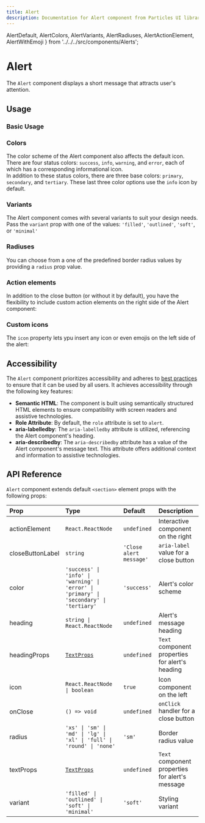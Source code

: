 ```yaml
---
title: Alert
description: Documentation for Alert component from Particles UI library
---
```



  AlertDefault,
  AlertColors,
  AlertVariants,
  AlertRadiuses,
  AlertActionElement,
  AlertWithEmoji
} from '../../../src/components/Alerts';

# Alert

<InterfaceButtons
  githubLink="Alert/Alert.tsx"
  storybookLink="components-alert--docs"
  w3cLink="https://www.w3.org/WAI/ARIA/apg/patterns/alert/"
/>

The `Alert` component displays a short message that attracts user's attention.

## Usage

### Basic Usage

<AlertDefault showCode />

### Colors

The color scheme of the Alert component also affects the default icon. There are
four status colors: `success`, `info`, `warning`, and `error`, each of which has
a corresponding informational icon.  
 In addition to these status colors, there are three base colors: `primary`, `secondary`,
and `tertiary`. These last three color options use the `info` icon by default.

<AlertColors showCode={false} />

### Variants

The Alert component comes with several variants to suit your design needs. Pass
the `variant` prop with one of the values: `'filled'`, `'outlined'`, `'soft'`,
or `'minimal'`

<AlertVariants showCode={false} />

### Radiuses

You can choose from a one of the predefined border radius values by providing a
`radius` prop value.

<AlertRadiuses showCode={false} />

### Action elements

In addition to the close button (or without it by default), you have the
flexibility to include custom action elements on the right side of the Alert
component:

<AlertActionElement showCode={false} />

### Custom icons

The `icon` property lets ypu insert any icon or even emojis on the left side of
the alert:

<AlertWithEmoji showCode={false} />

## Accessibility

The `Alert` component prioritizes accessibility and adheres to
[best practices](https://www.w3.org/WAI/ARIA/apg/patterns/alert/) to ensure that
it can be used by all users. It achieves accessibility through the following key
features:

- **Semantic HTML**: The component is built using semantically structured HTML
  elements to ensure compatibility with screen readers and assistive
  technologies.
- **Role Attribute**: By default, the `role` attribute is set to `alert`.
- **aria-labelledby**: The `aria-labelledby` attribute is utilized, referencing
  the Alert component's heading.
- **aria-describedby**: The `aria-describedby` attribute has a value of the
  Alert component's message text. This attribute offers additional context and
  information to assistive technologies.

## API Reference

`Alert` component extends default `<section>` element props with the following
props:

| Prop             | Type                                                                                    | Default                 | Description                                     |
| :--------------- | :-------------------------------------------------------------------------------------- | :---------------------- | :---------------------------------------------- |
| actionElement    | `React.ReactNode`                                                                       | `undefined`             | Interactive component on the right              |
| closeButtonLabel | `string`                                                                                | `'Close alert message'` | `aria-label` value for a close button           |
| color            | `'success' \| 'info' \| 'warning' \| 'error' \| 'primary' \| 'secondary' \| 'tertiary'` | `'success'`             | Alert's color scheme                            |
| heading          | `string \| React.ReactNode`                                                             | `undefined`             | Alert's message heading                         |
| headingProps     | [`TextProps`](/docs/text)                                                               | `undefined`             | `Text` component properties for alert's heading |
| icon             | `React.ReactNode \| boolean`                                                            | `true`                  | Icon component on the left                      |
| onClose          | `() => void`                                                                            | `undefined`             | `onClick` handler for a close button            |
| radius           | `'xs' \| 'sm' \| 'md' \| 'lg' \| 'xl' \| 'full' \| 'round' \| 'none'`                   | `'sm'`                  | Border radius value                             |
| textProps        | [`TextProps`](/docs/text)                                                               | `undefined`             | `Text` component properties for alert's message |
| variant          | `'filled' \| 'outlined' \| 'soft' \| 'minimal'`                                         | `'soft'`                | Styling variant                                 |
